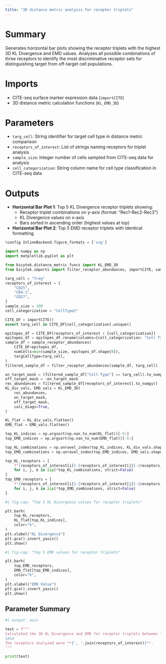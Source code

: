 ```yaml
---
title: "3D distance metric analysis for receptor triplets"
---
```


# Summary
Generates horizontal bar plots showing the receptor triplets with the highest 3D KL Divergence and EMD values. Analyzes all possible combinations of three receptors to identify the most discriminative receptor sets for distinguishing target from off-target cell populations.

# Imports
- CITE-seq surface marker expression data (`importCITE`)
- 3D distance metric calculation functions (`KL_EMD_3D`)

# Parameters
- `targ_cell`: String identifier for target cell type in distance metric comparison
- `receptors_of_interest`: List of strings naming receptors for triplet analysis
- `sample_size`: Integer number of cells sampled from CITE-seq data for analysis
- `cell_categorization`: String column name for cell type classification in CITE-seq data

# Outputs
- **Horizontal Bar Plot 1**: Top 5 KL Divergence receptor triplets showing:
  - Receptor triplet combinations on y-axis (format: "Rec1-Rec2-Rec3")
  - KL Divergence values on x-axis
  - Bars sorted in ascending order (highest values at top)
- **Horizontal Bar Plot 2**: Top 5 EMD receptor triplets with identical formatting

```python
%config InlineBackend.figure_formats = ['svg']

import numpy as np
import matplotlib.pyplot as plt

from bicytok.distance_metric_funcs import KL_EMD_3D
from bicytok.imports import filter_receptor_abundances, importCITE, sample_receptor_abundances

targ_cell = "Treg"
receptors_of_interest = [
    "CD25",
    "CD4-1",
    "CD27",
]
sample_size = 100
cell_categorization = "CellType2"

CITE_DF = importCITE()
assert targ_cell in CITE_DF[cell_categorization].unique()

epitopes_df = CITE_DF[receptors_of_interest + [cell_categorization]]
epitopes_df = epitopes_df.rename(columns={cell_categorization: "Cell Type"})
sample_df = sample_receptor_abundances(
    CITE_DF=epitopes_df,
    numCells=min(sample_size, epitopes_df.shape[0]),
    targCellType=targ_cell,
)
filtered_sample_df = filter_receptor_abundances(sample_df, targ_cell)

on_target_mask = (filtered_sample_df["Cell Type"] == targ_cell).to_numpy()
off_target_mask = ~on_target_mask
rec_abundances = filtered_sample_df[receptors_of_interest].to_numpy()
KL_div_vals, EMD_vals = KL_EMD_3D(
    rec_abundances,
    on_target_mask,
    off_target_mask,
    calc_diags=True,
)

KL_flat = KL_div_vals.flatten()
EMD_flat = EMD_vals.flatten()

top_KL_indices = np.argsort(np.nan_to_num(KL_flat))[-5:]
top_EMD_indices = np.argsort(np.nan_to_num(EMD_flat))[-5:]

top_KL_combinations = np.unravel_index(top_KL_indices, KL_div_vals.shape)
top_EMD_combinations = np.unravel_index(top_EMD_indices, EMD_vals.shape)

top_KL_receptors = [
    f"{receptors_of_interest[i]}-{receptors_of_interest[j]}-{receptors_of_interest[k]}"
    for i, j, k in zip(*top_KL_combinations, strict=False)
]
top_EMD_receptors = [
    f"{receptors_of_interest[i]}-{receptors_of_interest[j]}-{receptors_of_interest[k]}"
    for i, j, k in zip(*top_EMD_combinations, strict=False)
]
```

```python
#| fig-cap: "Top 5 KL Divergence values for receptor triplets"

plt.barh(
    top_KL_receptors,
    KL_flat[top_KL_indices],
    color="k",
)
plt.xlabel("KL Divergence")
plt.gca().invert_yaxis()
plt.show()
```

```python
#| fig-cap: "Top 5 EMD values for receptor triplets"

plt.barh(
    top_EMD_receptors,
    EMD_flat[top_EMD_indices],
    color="k",
)
plt.xlabel("EMD Value")
plt.gca().invert_yaxis()
plt.show()
```

## Parameter Summary
```python
#| output: asis

text = f"""
Calculated the 3D KL Divergence and EMD for receptor triplets between **{targ_cell}**s and all other cell types. The analysis was performed on **{sample_size}** cells sampled from the CITE-seq dataset.
\n\n
The receptors analyzed were **{', '.join(receptors_of_interest)}**.
"""

print(text)
```